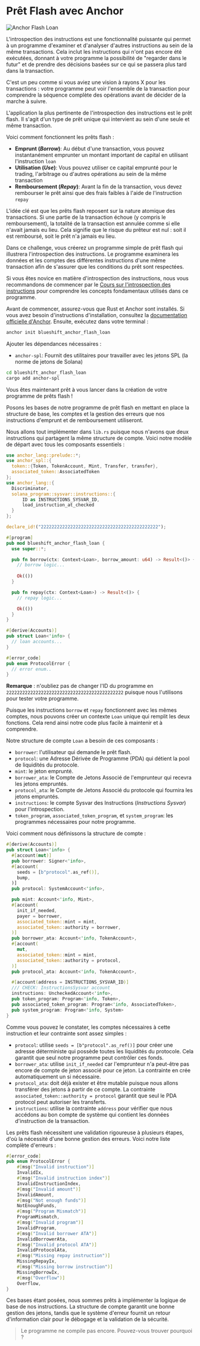 
# Prêt Flash avec Anchor

![Anchor Flash Loan](/graphics/challenge-banners/anchor-flash-loan.png)

L'introspection des instructions est une fonctionnalité puissante qui permet à un programme d'examiner et d'analyser d'autres instructions au sein de la même transactions. Cela inclut les instructions qui n'ont pas encore été exécutées, donnant à votre programme la possibilité de "regarder dans le futur" et de prendre des décisions basées sur ce qui se passera plus tard dans la transaction.

C'est un peu comme si vous aviez une vision à rayons X pour les transactions : votre programme peut voir l'ensemble de la transaction pour comprendre la séquence complète des opérations avant de décider de la marche à suivre.

L'application la plus pertinente de l'introspection des instructions est le prêt flash. Il s'agit d'un type de prêt unique qui intervient au sein d'une seule et même transaction.

Voici comment fonctionnent les prêts flash :
- **Emprunt (*Borrow*)**: Au début d'une transaction, vous pouvez instantanément emprunter un montant important de capital en utilisant l'instruction `loan`
- **Utilisation (*Use*)**: Vous pouvez utiliser ce capital emprunté pour le trading, l'arbitrage ou d'autres opérations au sein de la même transaction
- **Remboursement (*Repay*)**: Avant la fin de la transaction, vous devez rembourser le prêt ainsi que des frais faibles à l'aide de l'instruction `repay`

L'idée clé est que les prêts flash reposent sur la nature atomique des transactions. Si une partie de la transaction échoue (y compris le remboursement), la totalité de la transaction est annulée comme si elle n'avait jamais eu lieu. Cela signifie que le risque du prêteur est nul : soit il est remboursé, soit le prêt n'a jamais eu lieu.

Dans ce challenge, vous créerez un programme simple de prêt flash qui illustrera l'introspection des instructions. Le programme examinera les données et les comptes des différentes instructions d'une même transaction afin de s'assurer que les conditions du prêt sont respectées.

Si vous êtes novice en matière d'introspection des instructions, nous vous recommandons de commencer par le [Cours sur l'introspection des instructions](/en/courses/instruction-introspection) pour comprendre les concepts fondamentaux utilisés dans ce programme.

<ArticleSection name="Installation" id="installation" level="h2" />

Avant de commencer, assurez-vous que Rust et Anchor sont installés. Si vous avez besoin d'instructions d'installation, consultez la [documentation officielle d'Anchor](https://www.anchor-lang.com/docs/installation). Ensuite, exécutez dans votre terminal :

```bash
anchor init blueshift_anchor_flash_loan
```

Ajouter les dépendances nécessaires :
- `anchor-spl`: Fournit des utilitaires pour travailler avec les jetons SPL (la norme de jetons de Solana)

```bash
cd blueshift_anchor_flash_loan
cargo add anchor-spl
```

Vous êtes maintenant prêt à vous lancer dans la création de votre programme de prêts flash !

<ArticleSection name="Modèle" id="template" level="h2" />

Posons les bases de notre programme de prêt flash en mettant en place la structure de base, les comptes et la gestion des erreurs que nos instructions d'emprunt et de remboursement utiliseront.

Nous allons tout implémenter dans `lib.rs` puisque nous n'avons que deux instructions qui partagent la même structure de compte. Voici notre modèle de départ avec tous les composants essentiels :

```rust
use anchor_lang::prelude::*;
use anchor_spl::{
  token::{Token, TokenAccount, Mint, Transfer, transfer}, 
  associated_token::AssociatedToken
}; 
use anchor_lang::{
  Discriminator,
  solana_program::sysvar::instructions::{
      ID as INSTRUCTIONS_SYSVAR_ID,
      load_instruction_at_checked
  }
};

declare_id!("22222222222222222222222222222222222222222222");

#[program]
pub mod blueshift_anchor_flash_loan {
  use super::*;

  pub fn borrow(ctx: Context<Loan>, borrow_amount: u64) -> Result<()> {
    // borrow logic...
    
    Ok(())
  }

  pub fn repay(ctx: Context<Loan>) -> Result<()> {
    // repay logic...

    Ok(())
  }
}

#[derive(Accounts)]
pub struct Loan<'info> {
  // loan accounts...
}

#[error_code]
pub enum ProtocolError {
  // error enum..
}
```

**Remarque** : n'oubliez pas de changer l'ID du programme en `22222222222222222222222222222222222222222222` puisque nous l'utilisons pour tester votre programme.

<ArticleSection name="Comptes" id="accounts" level="h2" />

Puisque les instructions `borrow` et `repay` fonctionnent avec les mêmes comptes, nous pouvons créer un contexte `Loan` unique qui remplit les deux fonctions. Cela rend ainsi notre code plus facile à maintenir et à comprendre.

Notre structure de compte `Loan` a besoin de ces composants :
- `borrower`: l'utilisateur qui demande le prêt flash.
- `protocol`: une Adresse Dérivée de Programme (PDA) qui détient la pool de liquidités du protocole.
- `mint`: le jeton emprunté.
- `borrower_ata`: le Compte de Jetons Associé de l'emprunteur qui recevra les jetons empruntés.
- `protocol_ata`: le Compte de Jetons Associé du protocole qui fournira les jetons empruntés.
- `instructions`: le compte Sysvar des Instructions (*Instructions Sysvar*) pour l'introspection.
- `token_program`, `associated_token_program`, et `system_program`: les programmes nécessaires pour notre programme.

Voici comment nous définissons la structure de compte :

```rust
#[derive(Accounts)]
pub struct Loan<'info> {
  #[account(mut)]
  pub borrower: Signer<'info>,
  #[account(
    seeds = [b"protocol".as_ref()],
    bump,
  )]
  pub protocol: SystemAccount<'info>,

  pub mint: Account<'info, Mint>,
  #[account(
    init_if_needed,
    payer = borrower,
    associated_token::mint = mint,
    associated_token::authority = borrower,
  )]
  pub borrower_ata: Account<'info, TokenAccount>,
  #[account(
    mut,
    associated_token::mint = mint,
    associated_token::authority = protocol,
  )]
  pub protocol_ata: Account<'info, TokenAccount>,

  #[account(address = INSTRUCTIONS_SYSVAR_ID)]
  /// CHECK: InstructionsSysvar account
  instructions: UncheckedAccount<'info>,
  pub token_program: Program<'info, Token>,
  pub associated_token_program: Program<'info, AssociatedToken>,
  pub system_program: Program<'info, System>
}
```

Comme vous pouvez le constater, les comptes nécessaires à cette instruction et leur contrainte sont assez simples :
- `protocol`: utilise `seeds = [b"protocol".as_ref()]` pour créer une adresse déterministe qui possède toutes les liquidités du protocole. Cela garantit que seul notre programme peut contrôler ces fonds.
- `borrower_ata`: utilise `init_if_needed` car l'emprunteur n'a peut-être pas encore de compte de jeton associé pour ce jeton. La contrainte en crée automatiquement un si nécessaire.
- `protocol_ata`: doit déjà exister et être mutable puisque nous allons transférer des jetons à partir de ce compte. La contrainte `associated_token::authority = protocol` garantit que seul le PDA protocol peut autoriser les transferts.
- `instructions`: utilise la contrainte `address` pour vérifier que nous accédons au bon compte de système qui contient les données d'instruction de la transaction.

<ArticleSection name="Erreurs" id="errors" level="h2" />

Les prêts flash nécessitent une validation rigoureuse à plusieurs étapes, d'où la nécessité d'une bonne gestion des erreurs. Voici notre liste complète d'erreurs :

```rust
#[error_code]
pub enum ProtocolError {
    #[msg("Invalid instruction")]
    InvalidIx,
    #[msg("Invalid instruction index")]
    InvalidInstructionIndex,
    #[msg("Invalid amount")]
    InvalidAmount,
    #[msg("Not enough funds")]
    NotEnoughFunds,
    #[msg("Program Mismatch")]
    ProgramMismatch,
    #[msg("Invalid program")]
    InvalidProgram,
    #[msg("Invalid borrower ATA")]
    InvalidBorrowerAta,
    #[msg("Invalid protocol ATA")]
    InvalidProtocolAta,
    #[msg("Missing repay instruction")]
    MissingRepayIx,
    #[msg("Missing borrow instruction")]
    MissingBorrowIx,
    #[msg("Overflow")]
    Overflow,
}
```

Ces bases étant posées, nous sommes prêts à implémenter la logique de base de nos instructions. La structure de compte garantit une bonne gestion des jetons, tandis que le système d'erreur fournit un retour d'information clair pour le débogage et la validation de la sécurité.

> Le programme ne compile pas encore. Pouvez-vous trouver pourquoi ?